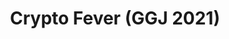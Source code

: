 ---
title: "Crypto Fever (GGJ 2021)"
publishedAt: "2021-01-01"
summary: "A 2-32 player free for all multiplayer game where the goal is to capture the payload (bitcoin wallet) before other players do."
images:
  - "/images/side-projects/Crypto Fever/Crypto Splash.mp4"
  - "/images/side-projects/Crypto Fever/Crypto Lobby.mp4"
  - "/images/side-projects/Crypto Fever/Crypto Fever Gameplay.mp4"
objectFit: "contain"
team:
  - name: "Daniel Casadevall Pino"
    role: "Code"
    avatar: "/images/dcp.png"
    linkedIn: "https://www.linkedin.com/in/dcasadevall/"
  - name: "Daniel Chamberlin"
    role: "Art"
    avatar: "/images/dc.jpeg"
    linkedIn: "https://www.linkedin.com/in/danielchamberlin/"
  - name: "Chris Seguritan"
    role: "Art"
    avatar: "/images/chris.jpeg"
    linkedIn: "https://www.linkedin.com/in/chrisseguritan/"
link: "https://v3.globalgamejam.org/2021/games/crypto-fever-1"
--- 